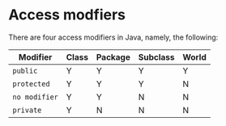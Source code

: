 # Access modfiers

There are four access modifiers in Java, namely, the following:

| Modifier | Class | Package | Subclass | World |
|----------|-------|---------|----------|-------|
| `public`   |  Y    | Y       | Y        | Y     |
| `protected`| Y     | Y       | Y        | N     |
| `no modifier` | Y  | Y       | N        | N     |
| `private`  | Y     | N       | N        | N     |

